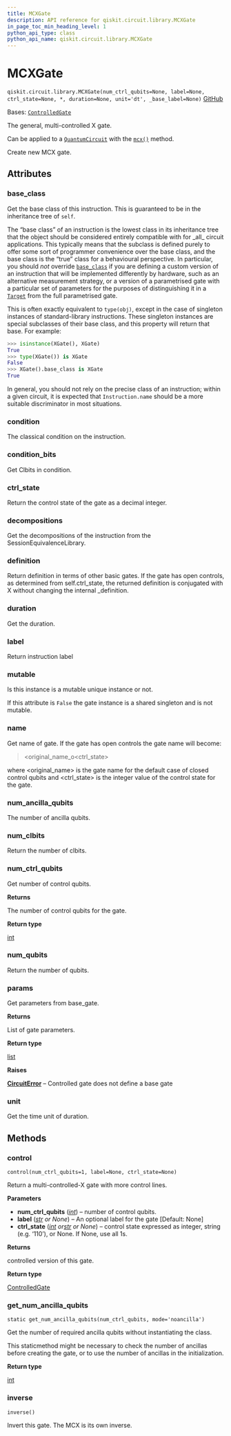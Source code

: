 ```yaml
---
title: MCXGate
description: API reference for qiskit.circuit.library.MCXGate
in_page_toc_min_heading_level: 1
python_api_type: class
python_api_name: qiskit.circuit.library.MCXGate
---
```


# MCXGate

<span id="qiskit.circuit.library.MCXGate" />

`qiskit.circuit.library.MCXGate(num_ctrl_qubits=None, label=None, ctrl_state=None, *, duration=None, unit='dt', _base_label=None)` [GitHub](https://github.com/qiskit/qiskit/tree/stable/0.45/qiskit/circuit/library/standard_gates/x.py "view source code")

Bases: [`ControlledGate`](qiskit.circuit.ControlledGate "qiskit.circuit.controlledgate.ControlledGate")

The general, multi-controlled X gate.

Can be applied to a [`QuantumCircuit`](qiskit.circuit.QuantumCircuit "qiskit.circuit.QuantumCircuit") with the [`mcx()`](qiskit.circuit.QuantumCircuit#mcx "qiskit.circuit.QuantumCircuit.mcx") method.

Create new MCX gate.

## Attributes

<span id="qiskit.circuit.library.MCXGate.base_class" />

### base\_class

Get the base class of this instruction. This is guaranteed to be in the inheritance tree of `self`.

The “base class” of an instruction is the lowest class in its inheritance tree that the object should be considered entirely compatible with for \_all\_ circuit applications. This typically means that the subclass is defined purely to offer some sort of programmer convenience over the base class, and the base class is the “true” class for a behavioural perspective. In particular, you should *not* override [`base_class`](#qiskit.circuit.library.MCXGate.base_class "qiskit.circuit.library.MCXGate.base_class") if you are defining a custom version of an instruction that will be implemented differently by hardware, such as an alternative measurement strategy, or a version of a parametrised gate with a particular set of parameters for the purposes of distinguishing it in a [`Target`](qiskit.transpiler.Target "qiskit.transpiler.Target") from the full parametrised gate.

This is often exactly equivalent to `type(obj)`, except in the case of singleton instances of standard-library instructions. These singleton instances are special subclasses of their base class, and this property will return that base. For example:

```python
>>> isinstance(XGate(), XGate)
True
>>> type(XGate()) is XGate
False
>>> XGate().base_class is XGate
True
```

In general, you should not rely on the precise class of an instruction; within a given circuit, it is expected that `Instruction.name` should be a more suitable discriminator in most situations.

<span id="qiskit.circuit.library.MCXGate.condition" />

### condition

The classical condition on the instruction.

<span id="qiskit.circuit.library.MCXGate.condition_bits" />

### condition\_bits

Get Clbits in condition.

<span id="qiskit.circuit.library.MCXGate.ctrl_state" />

### ctrl\_state

Return the control state of the gate as a decimal integer.

<span id="qiskit.circuit.library.MCXGate.decompositions" />

### decompositions

Get the decompositions of the instruction from the SessionEquivalenceLibrary.

<span id="qiskit.circuit.library.MCXGate.definition" />

### definition

Return definition in terms of other basic gates. If the gate has open controls, as determined from self.ctrl\_state, the returned definition is conjugated with X without changing the internal \_definition.

<span id="qiskit.circuit.library.MCXGate.duration" />

### duration

Get the duration.

<span id="qiskit.circuit.library.MCXGate.label" />

### label

Return instruction label

<span id="qiskit.circuit.library.MCXGate.mutable" />

### mutable

Is this instance is a mutable unique instance or not.

If this attribute is `False` the gate instance is a shared singleton and is not mutable.

<span id="qiskit.circuit.library.MCXGate.name" />

### name

Get name of gate. If the gate has open controls the gate name will become:

> \<original\_name\_o\<ctrl\_state>

where \<original\_name> is the gate name for the default case of closed control qubits and \<ctrl\_state> is the integer value of the control state for the gate.

<span id="qiskit.circuit.library.MCXGate.num_ancilla_qubits" />

### num\_ancilla\_qubits

The number of ancilla qubits.

<span id="qiskit.circuit.library.MCXGate.num_clbits" />

### num\_clbits

Return the number of clbits.

<span id="qiskit.circuit.library.MCXGate.num_ctrl_qubits" />

### num\_ctrl\_qubits

Get number of control qubits.

**Returns**

The number of control qubits for the gate.

**Return type**

[int](https://docs.python.org/3/library/functions.html#int "(in Python v3.12)")

<span id="qiskit.circuit.library.MCXGate.num_qubits" />

### num\_qubits

Return the number of qubits.

<span id="qiskit.circuit.library.MCXGate.params" />

### params

Get parameters from base\_gate.

**Returns**

List of gate parameters.

**Return type**

[list](https://docs.python.org/3/library/stdtypes.html#list "(in Python v3.12)")

**Raises**

[**CircuitError**](circuit#qiskit.circuit.CircuitError "qiskit.circuit.CircuitError") – Controlled gate does not define a base gate

<span id="qiskit.circuit.library.MCXGate.unit" />

### unit

Get the time unit of duration.

## Methods

### control

<span id="qiskit.circuit.library.MCXGate.control" />

`control(num_ctrl_qubits=1, label=None, ctrl_state=None)`

Return a multi-controlled-X gate with more control lines.

**Parameters**

*   **num\_ctrl\_qubits** ([*int*](https://docs.python.org/3/library/functions.html#int "(in Python v3.12)")) – number of control qubits.
*   **label** ([*str*](https://docs.python.org/3/library/stdtypes.html#str "(in Python v3.12)") *or None*) – An optional label for the gate \[Default: None]
*   **ctrl\_state** ([*int*](https://docs.python.org/3/library/functions.html#int "(in Python v3.12)")  *or*[*str*](https://docs.python.org/3/library/stdtypes.html#str "(in Python v3.12)") *or None*) – control state expressed as integer, string (e.g. ‘110’), or None. If None, use all 1s.

**Returns**

controlled version of this gate.

**Return type**

[ControlledGate](qiskit.circuit.ControlledGate "qiskit.circuit.ControlledGate")

### get\_num\_ancilla\_qubits

<span id="qiskit.circuit.library.MCXGate.get_num_ancilla_qubits" />

`static get_num_ancilla_qubits(num_ctrl_qubits, mode='noancilla')`

Get the number of required ancilla qubits without instantiating the class.

This staticmethod might be necessary to check the number of ancillas before creating the gate, or to use the number of ancillas in the initialization.

**Return type**

[int](https://docs.python.org/3/library/functions.html#int "(in Python v3.12)")

### inverse

<span id="qiskit.circuit.library.MCXGate.inverse" />

`inverse()`

Invert this gate. The MCX is its own inverse.

